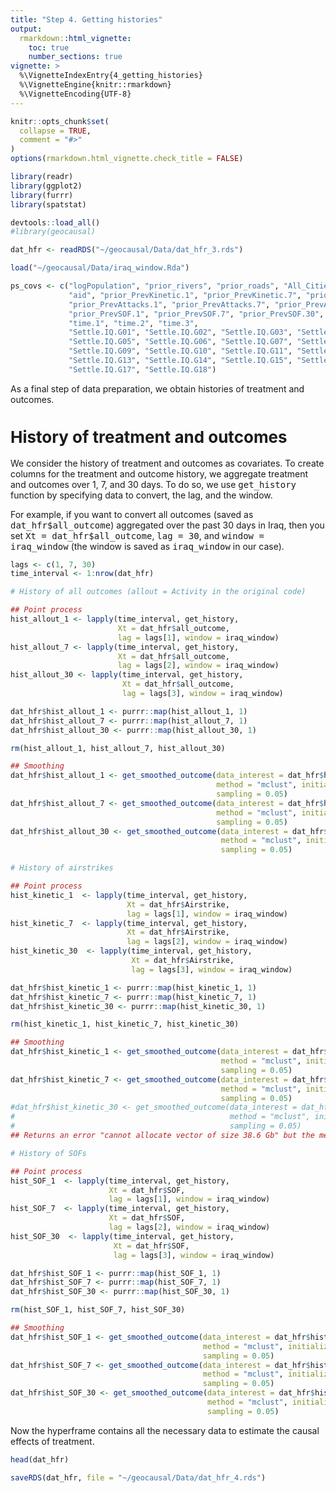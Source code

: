 ```yaml
---
title: "Step 4. Getting histories"
output: 
  rmarkdown::html_vignette:
    toc: true
    number_sections: true
vignette: >
  %\VignetteIndexEntry{4_getting_histories}
  %\VignetteEngine{knitr::rmarkdown}
  %\VignetteEncoding{UTF-8}
---
```


<style type = "text/css">
h1.title {
  font-size: 30px;
}
h1 { /* Header 1 */
  font-size: 26px;
}
h2 { /* Header 2 */
    font-size: 18px;
}
h3 { /* Header 3 */
  font-size: 16px;
}
div#TOC li {
    list-style:none;
    background-image:none;
    background-repeat:none;
    background-position:0; 
}
</style>

```r
knitr::opts_chunk$set(
  collapse = TRUE,
  comment = "#>"
)
options(rmarkdown.html_vignette.check_title = FALSE)

library(readr)
library(ggplot2)
library(furrr)
library(spatstat)
```

```r
devtools::load_all()
#library(geocausal)
```

```r
dat_hfr <- readRDS("~/geocausal/Data/dat_hfr_3.rds")

load("~/geocausal/Data/iraq_window.Rda")

ps_covs <- c("logPopulation", "prior_rivers", "prior_roads", "All_Cities",
             "aid", "prior_PrevKinetic.1", "prior_PrevKinetic.7", "prior_PrevKinetic.30",
             "prior_PrevAttacks.1", "prior_PrevAttacks.7", "prior_PrevAttacks.30",
             "prior_PrevSOF.1", "prior_PrevSOF.7", "prior_PrevSOF.30",
             "time.1", "time.2", "time.3",
             "Settle.IQ.G01", "Settle.IQ.G02", "Settle.IQ.G03", "Settle.IQ.G04",
             "Settle.IQ.G05", "Settle.IQ.G06", "Settle.IQ.G07", "Settle.IQ.G08",
             "Settle.IQ.G09", "Settle.IQ.G10", "Settle.IQ.G11", "Settle.IQ.G12",
             "Settle.IQ.G13", "Settle.IQ.G14", "Settle.IQ.G15", "Settle.IQ.G16",
             "Settle.IQ.G17", "Settle.IQ.G18")
```

As a final step of data preparation, we obtain histories of treatment and outcomes.

# History of treatment and outcomes

We consider the history of treatment and outcomes as covariates. To create columns for the treatment and outcome history, we aggregate treatment and outcomes over 1, 7, and 30 days. To do so, we use <tt>get_history</tt> function by specifying data to convert, the lag, and the window. 

For example, if you want to convert all outcomes (saved as <tt>dat_hfr\$all_outcome</tt>) aggregated over the past 30 days in Iraq, then you set <tt>Xt = dat_hfr\$all_outcome</tt>, <tt>lag = 30</tt>, and <tt>window = iraq_window</tt> (the window is saved as <tt>iraq_window</tt> in our case).

```r
lags <- c(1, 7, 30)
time_interval <- 1:nrow(dat_hfr)

# History of all outcomes (allout = Activity in the original code)

## Point process
hist_allout_1 <- lapply(time_interval, get_history,
                        Xt = dat_hfr$all_outcome,
                        lag = lags[1], window = iraq_window)
hist_allout_7 <- lapply(time_interval, get_history,
                        Xt = dat_hfr$all_outcome,
                        lag = lags[2], window = iraq_window)
hist_allout_30 <- lapply(time_interval, get_history,
                         Xt = dat_hfr$all_outcome,
                         lag = lags[3], window = iraq_window)

dat_hfr$hist_allout_1 <- purrr::map(hist_allout_1, 1)
dat_hfr$hist_allout_7 <- purrr::map(hist_allout_7, 1)
dat_hfr$hist_allout_30 <- purrr::map(hist_allout_30, 1)

rm(hist_allout_1, hist_allout_7, hist_allout_30)

## Smoothing
dat_hfr$hist_allout_1 <- get_smoothed_outcome(data_interest = dat_hfr$hist_allout_1,
                                              method = "mclust", initialization = TRUE,
                                              sampling = 0.05)
dat_hfr$hist_allout_7 <- get_smoothed_outcome(data_interest = dat_hfr$hist_allout_7,
                                              method = "mclust", initialization = TRUE,
                                              sampling = 0.05)
dat_hfr$hist_allout_30 <- get_smoothed_outcome(data_interest = dat_hfr$hist_allout_30,
                                               method = "mclust", initialization = TRUE,
                                               sampling = 0.05)
```

```r
# History of airstrikes

## Point process
hist_kinetic_1  <- lapply(time_interval, get_history,
                          Xt = dat_hfr$Airstrike,
                          lag = lags[1], window = iraq_window)
hist_kinetic_7  <- lapply(time_interval, get_history,
                          Xt = dat_hfr$Airstrike,
                          lag = lags[2], window = iraq_window)
hist_kinetic_30  <- lapply(time_interval, get_history,
                           Xt = dat_hfr$Airstrike,
                           lag = lags[3], window = iraq_window)

dat_hfr$hist_kinetic_1 <- purrr::map(hist_kinetic_1, 1)
dat_hfr$hist_kinetic_7 <- purrr::map(hist_kinetic_7, 1)
dat_hfr$hist_kinetic_30 <- purrr::map(hist_kinetic_30, 1)

rm(hist_kinetic_1, hist_kinetic_7, hist_kinetic_30)

## Smoothing
dat_hfr$hist_kinetic_1 <- get_smoothed_outcome(data_interest = dat_hfr$hist_kinetic_1,
                                               method = "mclust", initialization = TRUE,
                                               sampling = 0.05)
dat_hfr$hist_kinetic_7 <- get_smoothed_outcome(data_interest = dat_hfr$hist_kinetic_7,
                                               method = "mclust", initialization = TRUE,
                                               sampling = 0.05)
#dat_hfr$hist_kinetic_30 <- get_smoothed_outcome(data_interest = dat_hfr$hist_kinetic_30,
#                                                method = "mclust", initialization = TRUE,
#                                                sampling = 0.05)
## Returns an error "cannot allocate vector of size 38.6 Gb" but the memory size is infty
```

```r
# History of SOFs

## Point process
hist_SOF_1  <- lapply(time_interval, get_history,
                      Xt = dat_hfr$SOF,
                      lag = lags[1], window = iraq_window)
hist_SOF_7  <- lapply(time_interval, get_history,
                      Xt = dat_hfr$SOF,
                      lag = lags[2], window = iraq_window)
hist_SOF_30  <- lapply(time_interval, get_history,
                       Xt = dat_hfr$SOF,
                       lag = lags[3], window = iraq_window)

dat_hfr$hist_SOF_1 <- purrr::map(hist_SOF_1, 1)
dat_hfr$hist_SOF_7 <- purrr::map(hist_SOF_7, 1)
dat_hfr$hist_SOF_30 <- purrr::map(hist_SOF_30, 1)

rm(hist_SOF_1, hist_SOF_7, hist_SOF_30)

## Smoothing
dat_hfr$hist_SOF_1 <- get_smoothed_outcome(data_interest = dat_hfr$hist_SOF_1,
                                           method = "mclust", initialization = TRUE,
                                           sampling = 0.05)
dat_hfr$hist_SOF_7 <- get_smoothed_outcome(data_interest = dat_hfr$hist_SOF_7,
                                           method = "mclust", initialization = TRUE,
                                           sampling = 0.05)
dat_hfr$hist_SOF_30 <- get_smoothed_outcome(data_interest = dat_hfr$hist_SOF_30,
                                            method = "mclust", initialization = TRUE,
                                            sampling = 0.05)
```
Now the hyperframe contains all the necessary data to estimate the causal effects of treatment.

```r
head(dat_hfr)
```

```r
saveRDS(dat_hfr, file = "~/geocausal/Data/dat_hfr_4.rds")
```